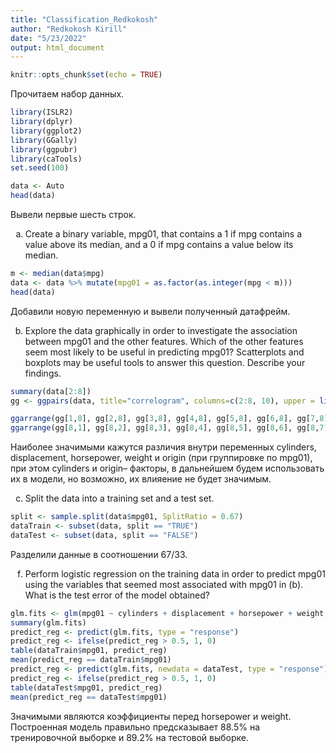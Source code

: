 ```yaml
---
title: "Classification_Redkokosh"
author: "Redkokosh Kirill"
date: "5/23/2022"
output: html_document
---
```


```r
knitr::opts_chunk$set(echo = TRUE)
```

Прочитаем набор данных.

```r
library(ISLR2)
library(dplyr)
library(ggplot2)
library(GGally)
library(ggpubr)
library(caTools)
set.seed(100)
```

```r
data <- Auto
head(data)
```

Вывели первые шесть строк.

(a) Create a binary variable, mpg01, that contains a 1 if mpg contains a value above its median, and a 0 if mpg contains a value below its median.

```r
m <- median(data$mpg)
data <- data %>% mutate(mpg01 = as.factor(as.integer(mpg < m)))
head(data)
```

Добавили новую переменную и вывели полученный датафрейм.

(b) Explore the data graphically in order to investigate the association between mpg01 and the other features. Which of the other features seem most likely to be useful in predicting mpg01? Scatterplots and boxplots may be useful tools to answer this question. Describe your findings.

```r
summary(data[2:8])
gg <- ggpairs(data, title="correlogram", columns=c(2:8, 10), upper = list(continuous = "points"), diag = list(continuous = "barDiag"))
```

```r
ggarrange(gg[1,8], gg[2,8], gg[3,8], gg[4,8], gg[5,8], gg[6,8], gg[7,8],  ncol = 3, nrow = 3)
ggarrange(gg[8,1], gg[8,2], gg[8,3], gg[8,4], gg[8,5], gg[8,6], gg[8,7],  ncol = 3, nrow = 3)
```

Наиболее значимыми кажутся различия внутри переменных cylinders, displacement, horsepower, weight и origin (при группировке по mpg01), при этом cylinders и origin-- факторы, в дальнейшем будем использовать их в модели, но возможно, их влияение не будет значимым. 

(c) Split the data into a training set and a test set.

```r
split <- sample.split(data$mpg01, SplitRatio = 0.67)
dataTrain <- subset(data, split == "TRUE")
dataTest <- subset(data, split == "FALSE")
```

Разделили данные в соотношении 67/33.

(f) Perform logistic regression on the training data in order to predict mpg01 using the variables that seemed most associated with mpg01 in (b). What is the test error of the model obtained?

```r
glm.fits <- glm(mpg01 ~ cylinders + displacement + horsepower + weight + origin, data = dataTrain, family = binomial)
summary(glm.fits)
predict_reg <- predict(glm.fits, type = "response")
predict_reg <- ifelse(predict_reg > 0.5, 1, 0)
table(dataTrain$mpg01, predict_reg)
mean(predict_reg == dataTrain$mpg01)
predict_reg <- predict(glm.fits, newdata = dataTest, type = "response")
predict_reg <- ifelse(predict_reg > 0.5, 1, 0)
table(dataTest$mpg01, predict_reg)
mean(predict_reg == dataTest$mpg01)
```

Значимыми являются коэффициенты перед horsepower и weight. Построенная модель правильно предсказывает 88.5% на тренировочной выборке и 89.2% на тестовой выборке.